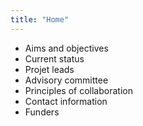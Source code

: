 ```yaml
---
title: "Home"
---
```


- Aims and objectives
- Current status
- Projet leads
- Advisory committee
- Principles of collaboration
- Contact information
- Funders
